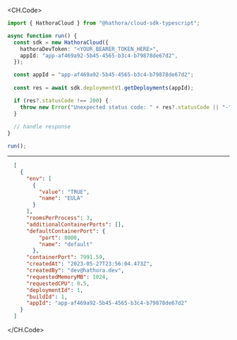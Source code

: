 
<CH.Code>
```typescript GetDeployments.ts
import { HathoraCloud } from "@hathora/cloud-sdk-typescript";

async function run() {
  const sdk = new HathoraCloud({
    hathoraDevToken: "<YOUR_BEARER_TOKEN_HERE>",
    appId: "app-af469a92-5b45-4565-b3c4-b79878de67d2",
  });

  const appId = "app-af469a92-5b45-4565-b3c4-b79878de67d2";
  
  const res = await sdk.deploymentV1.getDeployments(appId);

  if (res?.statusCode !== 200) {
    throw new Error("Unexpected status code: " + res?.statusCode || "-");
  }
  
  // handle response
}

run();
```
---

```json Example Response
  [
    {
      "env": [
        {
          "value": "TRUE",
          "name": "EULA"
        }
      ],
      "roomsPerProcess": 3,
      "additionalContainerPorts": [],
      "defaultContainerPort": {
          "port": 8000,
          "name": "default"
        },
      "containerPort": 7991.59,
      "createdAt": "2023-05-27T23:56:04.473Z",
      "createdBy": "dev@hathora.dev",
      "requestedMemoryMB": 1024,
      "requestedCPU": 0.5,
      "deploymentId": 1,
      "buildId": 1,
      "appId": "app-af469a92-5b45-4565-b3c4-b79878de67d2"
    }
  ]
```
</CH.Code>
